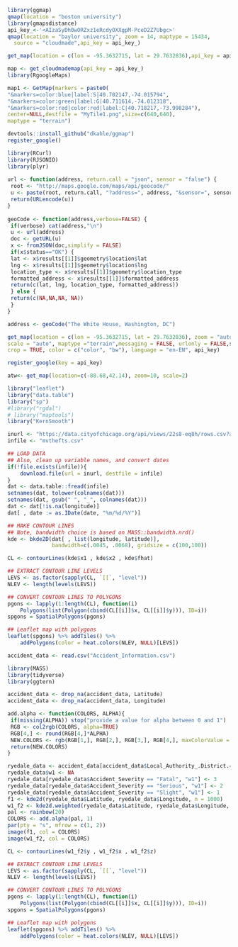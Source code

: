 ```r
library(ggmap)
qmap(location = "boston university")
library(gmapsdistance)
api_key_<-'<AIzaSyDh0wORZxz1eRcdyOXXgpM-PceD2Z7Ubgc>'
qmap(location = "baylor university", zoom = 14, maptype = 15434,
  source = "cloudmade",api_key = api_key_)

get_map(location = c(lon = -95.3632715, lat = 29.7632836),api_key = api_key_)

map <- get_cloudmademap(api_key = api_key_)
library(RgoogleMaps)

map1 <- GetMap(markers = paste0(
"&markers=color:blue|label:S|40.702147,-74.015794",
"&markers=color:green|label:G|40.711614,-74.012318",
"&markers=color:red|color:red|label:C|40.718217,-73.998284"),
center=NULL,destfile = "MyTile1.png",size=c(640,640),
maptype = "terrain")

devtools::install_github("dkahle/ggmap")
register_google()
```

```r
library(RCurl)
library(RJSONIO)
library(plyr)
 
url <- function(address, return.call = "json", sensor = "false") {
 root <- "http://maps.google.com/maps/api/geocode/"
 u <- paste(root, return.call, "?address=", address, "&sensor=", sensor, sep = "")
 return(URLencode(u))
}
 
geoCode <- function(address,verbose=FALSE) {
 if(verbose) cat(address,"\n")
 u <- url(address)
 doc <- getURL(u)
 x <- fromJSON(doc,simplify = FALSE)
 if(x$status=="OK") {
 lat <- x$results[[1]]$geometry$location$lat
 lng <- x$results[[1]]$geometry$location$lng
 location_type <- x$results[[1]]$geometry$location_type
 formatted_address <- x$results[[1]]$formatted_address
 return(c(lat, lng, location_type, formatted_address))
 } else {
 return(c(NA,NA,NA, NA))
 }
}

address <- geoCode("The White House, Washington, DC")
```

```r
get_map(location = c(lon = -95.3632715, lat = 29.7632836), zoom = "auto",
scale = "auto", maptype ="terrain",messaging = FALSE, urlonly = FALSE,source == "google", filename = "ggmapTemp",
crop = TRUE, color = c("color", "bw"), language = "en-EN", api_key)

register_google(key = api_key)

atw<- get_map(location=c(-88.68,42.14), zoom=10, scale=2)
```

```r
library("leaflet")
library("data.table")
library("sp")
#library("rgdal")
# library("maptools")
library("KernSmooth")

inurl <- "https://data.cityofchicago.org/api/views/22s8-eq8h/rows.csv?accessType=DOWNLOAD"
infile <- "mvthefts.csv"

## LOAD DATA
## Also, clean up variable names, and convert dates
if(!file.exists(infile)){
    download.file(url = inurl, destfile = infile)
}
dat <- data.table::fread(infile)
setnames(dat, tolower(colnames(dat)))
setnames(dat, gsub(" ", "_", colnames(dat)))
dat <- dat[!is.na(longitude)]
dat[ , date := as.IDate(date, "%m/%d/%Y")]

## MAKE CONTOUR LINES
## Note, bandwidth choice is based on MASS::bandwidth.nrd()
kde <- bkde2D(dat[ , list(longitude, latitude)],
              bandwidth=c(.0045, .0068), gridsize = c(100,100))

```

```r
CL <- contourLines(kde$x1 , kde$x2 , kde$fhat)

## EXTRACT CONTOUR LINE LEVELS
LEVS <- as.factor(sapply(CL, `[[`, "level"))
NLEV <- length(levels(LEVS))

## CONVERT CONTOUR LINES TO POLYGONS
pgons <- lapply(1:length(CL), function(i)
    Polygons(list(Polygon(cbind(CL[[i]]$x, CL[[i]]$y))), ID=i))
spgons = SpatialPolygons(pgons)

## Leaflet map with polygons
leaflet(spgons) %>% addTiles() %>% 
    addPolygons(color = heat.colors(NLEV, NULL)[LEVS])
```

```r
accident_data <- read.csv("Accident_Information.csv")

```

```r

library(MASS)
library(tidyverse)
library(ggtern)

accident_data <- drop_na(accident_data, Latitude)
accident_data <- drop_na(accident_data, Longitude)

```

```r
add.alpha <- function(COLORS, ALPHA){
 if(missing(ALPHA)) stop("provide a value for alpha between 0 and 1")
 RGB <- col2rgb(COLORS, alpha=TRUE)
 RGB[4,] <- round(RGB[4,]*ALPHA)
 NEW.COLORS <- rgb(RGB[1,], RGB[2,], RGB[3,], RGB[4,], maxColorValue = 255)
 return(NEW.COLORS)
}

```

```r
ryedale_data <- accident_data[accident_data$Local_Authority_.District.=="Ryedale",]
ryedale_data$w1 <- NA
ryedale_data[ryedale_data$Accident_Severity == "Fatal", "w1"] <- 3
ryedale_data[ryedale_data$Accident_Severity == "Serious", "w1"] <- 2
ryedale_data[ryedale_data$Accident_Severity == "Slight", "w1"] <- 1
f1 <- kde2d(ryedale_data$Latitude, ryedale_data$Longitude, n = 1000)
w1_f2 <- kde2d.weighted(ryedale_data$Latitude, ryedale_data$Longitude, n = 1000, w = ryedale_data$w1)
pal <- rainbow(20)
COLORS <- add.alpha(pal, 1)
par(pty = "s", mfrow = c(1, 2))
image(f1, col = COLORS)
image(w1_f2, col = COLORS)

```

```r
CL <- contourLines(w1_f2$y , w1_f2$x , w1_f2$z)

## EXTRACT CONTOUR LINE LEVELS
LEVS <- as.factor(sapply(CL, `[[`, "level"))
NLEV <- length(levels(LEVS))

## CONVERT CONTOUR LINES TO POLYGONS
pgons <- lapply(1:length(CL), function(i)
    Polygons(list(Polygon(cbind(CL[[i]]$x, CL[[i]]$y))), ID=i))
spgons = SpatialPolygons(pgons)

## Leaflet map with polygons
leaflet(spgons) %>% addTiles() %>% 
    addPolygons(color = heat.colors(NLEV, NULL)[LEVS])
```

